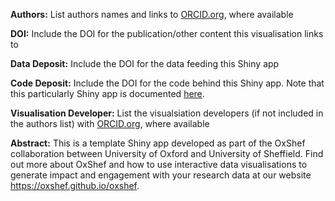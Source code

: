 <base target="_blank">
<!-- Empty link requrired to get target=_blank to work-->
<a href=""></a>

**Authors:** List authors names and links to <a href="http://www.orcid.org" target="_blank">ORCID.org</a>, where available

**DOI:** Include the DOI for the publication/other content this visualisation links to

**Data Deposit:** Include the DOI for the data feeding this Shiny app

**Code Deposit:** Include the DOI for the code behind this Shiny app. Note that this particularly Shiny app is documented <a href="https://ox-it.github.io/OxfordIDN_Shiny-App-Templates/layouts/navbarpage/" target="_blank">here</a>.

**Visualisation Developer:** List the visualsiation developers (if not included in the authors list) with <a href="http://www.orcid.org" target="_blank">ORCID.org</a>, where available

**Abstract:** This is a template Shiny app developed as part of the OxShef collaboration between University of Oxford and University of Sheffield. Find out more about OxShef and how to use interactive data visualisations to generate impact and engagement with your research data at our website <a href="https://oxshef.github.io/oxshef" target="_blank">https://oxshef.github.io/oxshef</a>.